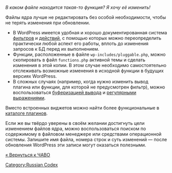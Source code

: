 <em>В каком файле находится такая-то функция? Я хочу её изменить!</em>

Файлы ядра лучше не редактировать без особой необходимости, чтобы не терять изменения при обновлении.

* В WordPress имеется удобная и хорошо документированная система [https://codex.wordpress.org/Plugin_API/Filter_Reference фильтров] и [https://codex.wordpress.org/Plugin_API/Action_Reference действий], с помощью которых можно переопределить практически любой аспект его работы, вплоть до изменения запросов к БД перед их выполнением.
* Функции, расположенные в файле <tt>wp-includes/pluggable.php</tt>, можно скопировать в файл <tt>functions.php</tt> активной темы и сделать изменения в этой копии. В этом случае необходимо самостоятельно отслеживать возможные изменения в исходной функции в будущих версиях WordPress.
* В сложных случаях (например, когда нужно изменить вывод плагина или функции, для которой не предусмотрен фильтр), можно воспользоваться [https://secure.php.net/manual/ru/function.ob-start.php буферизацией вывода] и [https://secure.php.net/manual/ru/function.preg-replace.php регулярными выражениями].

Вместо встроенных виджетов можно найти более функциональные в [https://ru.wordpress.org/plugins/ каталоге плагинов].

Если же вы твёрдо уверены в своём желании достигнуть цели изменением файлов ядра, можно воспользоваться поиском по содержимому в файловом менеджере или средствами операционной системы. Запишите имя файла, номера строк и суть изменений — после обновления WordPress эти записи могут оказаться полезными.

[[ЧАВО|« Вернуться к ЧАВО]]

[[Category:Russian Codex]]